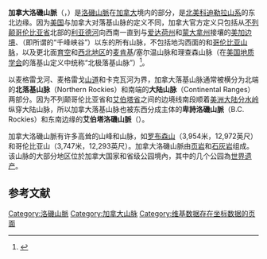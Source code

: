 {{Infobox mountain
| name= 加拿大洛磯山脈
| other_name= 
| photo= Snow Dome, Forbes, Lyells, Et al from Mt. Kitchener.jpg
| photo_caption= 
| photo_size=
| country= [[加拿大|加拿大]]
| subdivision2_type= Provinces
| subdivision2= {{enum|[[不列颠哥伦比亚省|不列颠哥伦比亚省]]|[[艾伯塔省|艾伯塔省]]}}
| parent= {{link-en|太平洋科迪勒拉|Pacific Cordillera}}
<!-- *** Locations *** -->
| highest=[[罗布森山|罗布森山]]
| elevation_m= 3954
| coordinates= {{coord|53|06|38|N|119|09|21|W|type:mountain|format=dms|display=inline,title}}
<!-- *** Dimensions *** -->
| range_coordinates= 
| length_km= 1460
| length_ref=<ref name="Gadd 1995">{{cite book|last=Gadd|first=Ben|title=Handbook of the Canadian Rockies|url=https://archive.org/details/handbookofcanadi0000gadd_r9g4|edition=2nd|publisher=Corax Press|year=1995|isbn=978-0-9692631-1-1}}</ref>
| width_km= 180
| width_ref=<ref name="Gadd 1995" />
| area_km2= 194000
| area_ref=<ref name="Gadd 1995" />
<!-- *** Features *** -->
| geology= [[沉积岩|沉积岩]]
| orogeny= {{link-en|塞维尔造山运动|Sevier orogeny}}<ref>{{cite web|title=Laramide and Sevier orogenies (PLATE TECTONICS) – g17|url=http://geowords.com/histbookpdf/g17.pdf|access-date=2017-08-20|website=geowords.com|archive-url=https://web.archive.org/web/20201008180353/http://geowords.com/histbookpdf/g17.pdf|archive-date=2020-10-08|dead-url=no|page=423}}</ref>
| map_image= Canadian Rockies.png
}}
'''加拿大洛磯山脈'''（{{lang-en|Canadian Rockies}}，{{lang-fr|Rocheuses canadiennes}}）是[[洛磯山脈|洛磯山脈]]在[[加拿大|加拿大]]境内的部分，是[[北美地区|北美]][[科迪勒拉山系|科迪勒拉山系]]的东北边缘。因为[[美国|美国]]与加拿大对落基山脉的定义不同，加拿大官方定义只包括从[[不列颠哥伦比亚省|不列颠哥伦比亚省]]北部的[[利亚德河|利亚德河]]向西南一直到与[[爱达荷州|爱达荷州]]和[[蒙大拿州|蒙大拿州]]接壤的[[美加边境|美加边境]]、{{link-en|落基山地沟|Rocky Mountain Trench}}（即所谓的“千峰峡谷”）以东的所有山脉，不包括地沟西面的{{link-en|奥米尼卡山脈|Omineca Mountains}}和[[哥倫比亞山脈_(北美洲)|哥伦比亚山脉]]，以及更北面[[育空|育空]]和[[西北地区_(加拿大)|西北地区]]的[[马更些山脉|麦肯基]]/塞尔温山脉和理查森山脉（在[[美国地质学会|美国地质学会]]的落基山定义中统称“北极落基山脉”）<ref>{{Cite book|chapter=Rocky Mountains|last2=Bradley|editor-first=William L.|last6=Thorn|first6=Colin E.|last5=Rutter|first5=Nathaniel W.|last4=Ritter|first4=Dale F.|last3=Loewenherz|first3=Deborah S.|first2=William C.|title=Geomorphic Systems of North America|last=Madole|first=Richard F.|language=en|doi=10.1130/dnag-cent-v2.211|pages=211–257|isbn=978-0-8137-5302-7|location=Boulder, Colorado 80301|date=1987|publisher=Geological Society of America|url=https://pubs.geoscienceworld.org/books/book/904/chapter/4655428/|editor-last=Graf|access-date=2022-01-30|archive-date=2018-06-02|archive-url=https://web.archive.org/web/20180602162956/https://pubs.geoscienceworld.org/books/book/904/chapter/4655428/}}</ref>。

以麦格雷戈河、麦格雷戈[[山道|山道]]和卡克瓦河为界，加拿大落基山脉通常被横分为北端的'''北落基山脉'''（Northern Rockies）和南端的'''大陆山脉'''（Continental Ranges）两部分。因为不列颠哥伦比亚省和[[艾伯塔省|艾伯塔省]]之间的边境线南段顺着[[美洲大陆分水岭|美洲大陆分水岭]]纵穿大陆山脉，所以加拿大落基山脉也被东西分成主体的'''卑詩洛磯山脈'''（B.C. Rockies）和东南边缘的'''艾伯塔洛磯山脈'''（{{link-en|Alberta's Rockies}}）。

加拿大洛磯山脈有许多高耸的山峰和山脉，如[[罗布森山|罗布森山]]（3,954米，12,972英尺）和哥伦比亚山（3,747米，12,293英尺）。加拿大洛磯山脈由[[页岩|页岩]]和[[石灰岩|石灰岩]]组成。该山脉的大部分地区位於加拿大国家和省级公园境內，其中的几个公园為[[世界遗产|世界遗产]]。

==参考文献==
{{reflist}}

{{加拿大主題}}
[[Category:洛磯山脈|Category:洛磯山脈]]
[[Category:加拿大山脉|Category:加拿大山脉]]
[[Category:维基数据存在坐标数据的页面|Category:维基数据存在坐标数据的页面]]